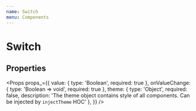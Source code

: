 ```yaml
---
name: Switch
menu: Components
---
```



# Switch

## Properties

<Props props_={{
  value: { type: 'Boolean', required: true },
  onValueChange: { type: 'Boolean => void', required: true },
  theme: { type: 'Object', required: false, description: 'The theme object contains style of all components. Can be injected by `injectTheme` HOC' },
}} />

